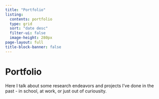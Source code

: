 ```yaml
---
title: "Portfolio"
listing: 
  contents: portfolio
  type: grid
  sort: "date desc"
  filter-ui: false 
  image-height: 280px
page-layout: full
title-block-banner: false
---
```


# [Portfolio]{.second-color}
Here I talk about some research endeavors and projects I've done in the past - in school, at work, or just out of curiousity. 